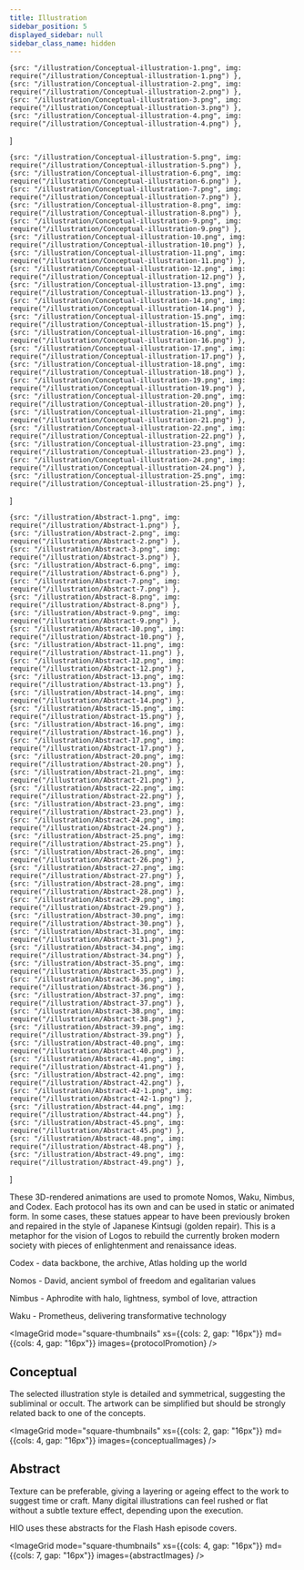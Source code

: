 ```yaml
---
title: Illustration
sidebar_position: 5
displayed_sidebar: null
sidebar_class_name: hidden 
---
```



    {src: "/illustration/Conceptual-illustration-1.png", img: require("/illustration/Conceptual-illustration-1.png") },
    {src: "/illustration/Conceptual-illustration-2.png", img: require("/illustration/Conceptual-illustration-2.png") },
    {src: "/illustration/Conceptual-illustration-3.png", img: require("/illustration/Conceptual-illustration-3.png") },
    {src: "/illustration/Conceptual-illustration-4.png", img: require("/illustration/Conceptual-illustration-4.png") },
]

    {src: "/illustration/Conceptual-illustration-5.png", img: require("/illustration/Conceptual-illustration-5.png") },
    {src: "/illustration/Conceptual-illustration-6.png", img: require("/illustration/Conceptual-illustration-6.png") },
    {src: "/illustration/Conceptual-illustration-7.png", img: require("/illustration/Conceptual-illustration-7.png") },
    {src: "/illustration/Conceptual-illustration-8.png", img: require("/illustration/Conceptual-illustration-8.png") },
    {src: "/illustration/Conceptual-illustration-9.png", img: require("/illustration/Conceptual-illustration-9.png") },
    {src: "/illustration/Conceptual-illustration-10.png", img: require("/illustration/Conceptual-illustration-10.png") },
    {src: "/illustration/Conceptual-illustration-11.png", img: require("/illustration/Conceptual-illustration-11.png") },
    {src: "/illustration/Conceptual-illustration-12.png", img: require("/illustration/Conceptual-illustration-12.png") },
    {src: "/illustration/Conceptual-illustration-13.png", img: require("/illustration/Conceptual-illustration-13.png") },
    {src: "/illustration/Conceptual-illustration-14.png", img: require("/illustration/Conceptual-illustration-14.png") },
    {src: "/illustration/Conceptual-illustration-15.png", img: require("/illustration/Conceptual-illustration-15.png") },
    {src: "/illustration/Conceptual-illustration-16.png", img: require("/illustration/Conceptual-illustration-16.png") },
    {src: "/illustration/Conceptual-illustration-17.png", img: require("/illustration/Conceptual-illustration-17.png") },
    {src: "/illustration/Conceptual-illustration-18.png", img: require("/illustration/Conceptual-illustration-18.png") },
    {src: "/illustration/Conceptual-illustration-19.png", img: require("/illustration/Conceptual-illustration-19.png") },
    {src: "/illustration/Conceptual-illustration-20.png", img: require("/illustration/Conceptual-illustration-20.png") },
    {src: "/illustration/Conceptual-illustration-21.png", img: require("/illustration/Conceptual-illustration-21.png") },
    {src: "/illustration/Conceptual-illustration-22.png", img: require("/illustration/Conceptual-illustration-22.png") },
    {src: "/illustration/Conceptual-illustration-23.png", img: require("/illustration/Conceptual-illustration-23.png") },
    {src: "/illustration/Conceptual-illustration-24.png", img: require("/illustration/Conceptual-illustration-24.png") },
    {src: "/illustration/Conceptual-illustration-25.png", img: require("/illustration/Conceptual-illustration-25.png") },
]

    {src: "/illustration/Abstract-1.png", img: require("/illustration/Abstract-1.png") },
    {src: "/illustration/Abstract-2.png", img: require("/illustration/Abstract-2.png") },
    {src: "/illustration/Abstract-3.png", img: require("/illustration/Abstract-3.png") },
    {src: "/illustration/Abstract-6.png", img: require("/illustration/Abstract-6.png") },
    {src: "/illustration/Abstract-7.png", img: require("/illustration/Abstract-7.png") },
    {src: "/illustration/Abstract-8.png", img: require("/illustration/Abstract-8.png") },
    {src: "/illustration/Abstract-9.png", img: require("/illustration/Abstract-9.png") },
    {src: "/illustration/Abstract-10.png", img: require("/illustration/Abstract-10.png") },
    {src: "/illustration/Abstract-11.png", img: require("/illustration/Abstract-11.png") },
    {src: "/illustration/Abstract-12.png", img: require("/illustration/Abstract-12.png") },
    {src: "/illustration/Abstract-13.png", img: require("/illustration/Abstract-13.png") },
    {src: "/illustration/Abstract-14.png", img: require("/illustration/Abstract-14.png") },
    {src: "/illustration/Abstract-15.png", img: require("/illustration/Abstract-15.png") },
    {src: "/illustration/Abstract-16.png", img: require("/illustration/Abstract-16.png") },
    {src: "/illustration/Abstract-17.png", img: require("/illustration/Abstract-17.png") },
    {src: "/illustration/Abstract-20.png", img: require("/illustration/Abstract-20.png") },
    {src: "/illustration/Abstract-21.png", img: require("/illustration/Abstract-21.png") },
    {src: "/illustration/Abstract-22.png", img: require("/illustration/Abstract-22.png") },
    {src: "/illustration/Abstract-23.png", img: require("/illustration/Abstract-23.png") },
    {src: "/illustration/Abstract-24.png", img: require("/illustration/Abstract-24.png") },
    {src: "/illustration/Abstract-25.png", img: require("/illustration/Abstract-25.png") },
    {src: "/illustration/Abstract-26.png", img: require("/illustration/Abstract-26.png") },
    {src: "/illustration/Abstract-27.png", img: require("/illustration/Abstract-27.png") },
    {src: "/illustration/Abstract-28.png", img: require("/illustration/Abstract-28.png") },
    {src: "/illustration/Abstract-29.png", img: require("/illustration/Abstract-29.png") },
    {src: "/illustration/Abstract-30.png", img: require("/illustration/Abstract-30.png") },
    {src: "/illustration/Abstract-31.png", img: require("/illustration/Abstract-31.png") },
    {src: "/illustration/Abstract-34.png", img: require("/illustration/Abstract-34.png") },
    {src: "/illustration/Abstract-35.png", img: require("/illustration/Abstract-35.png") },
    {src: "/illustration/Abstract-36.png", img: require("/illustration/Abstract-36.png") },
    {src: "/illustration/Abstract-37.png", img: require("/illustration/Abstract-37.png") },
    {src: "/illustration/Abstract-38.png", img: require("/illustration/Abstract-38.png") },
    {src: "/illustration/Abstract-39.png", img: require("/illustration/Abstract-39.png") },
    {src: "/illustration/Abstract-40.png", img: require("/illustration/Abstract-40.png") },
    {src: "/illustration/Abstract-41.png", img: require("/illustration/Abstract-41.png") },
    {src: "/illustration/Abstract-42.png", img: require("/illustration/Abstract-42.png") },
    {src: "/illustration/Abstract-42-1.png", img: require("/illustration/Abstract-42-1.png") },
    {src: "/illustration/Abstract-44.png", img: require("/illustration/Abstract-44.png") },
    {src: "/illustration/Abstract-45.png", img: require("/illustration/Abstract-45.png") },
    {src: "/illustration/Abstract-48.png", img: require("/illustration/Abstract-48.png") },
    {src: "/illustration/Abstract-49.png", img: require("/illustration/Abstract-49.png") },
]

These 3D-rendered animations are used to promote Nomos, Waku, Nimbus, and Codex. Each protocol has its own and can be used in static or animated form. In some cases, these statues appear to have been previously broken and repaired in the style of Japanese Kintsugi (golden repair). This is a metaphor for the vision of Logos to rebuild the currently broken modern society with pieces of enlightenment and renaissance ideas.

Codex - data backbone, the archive, Atlas holding up the world

Nomos - David, ancient symbol of freedom and egalitarian values

Nimbus - Aphrodite with halo, lightness, symbol of love, attraction

Waku - Prometheus, delivering transformative technology

<ImageGrid mode="square-thumbnails" xs={{cols: 2, gap: "16px"}} md={{cols: 4, gap: "16px"}} images={protocolPromotion} />

## Conceptual

The selected illustration style is detailed and symmetrical, suggesting the subliminal or occult. The artwork can be simplified but should be strongly  related back to one of the concepts.

<ImageGrid mode="square-thumbnails" xs={{cols: 2, gap: "16px"}} md={{cols: 4, gap: "16px"}} images={conceptualImages} />

## Abstract

Texture can be preferable, giving a layering or ageing effect to the work to suggest time or craft. Many digital illustrations can feel rushed or flat without a subtle texture effect, depending upon the execution.

HIO uses these abstracts for the Flash Hash episode covers.

<ImageGrid mode="square-thumbnails" xs={{cols: 4, gap: "16px"}} md={{cols: 7, gap: "16px"}} images={abstractImages} />
